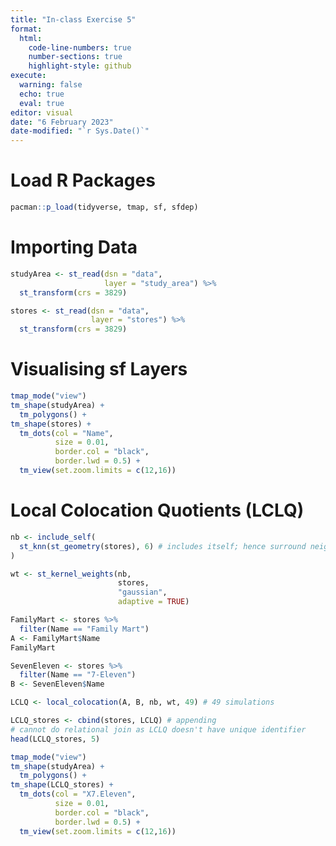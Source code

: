 ---
title: "In-class Exercise 5"
format: 
  html:
    code-line-numbers: true
    number-sections: true
    highlight-style: github
execute:
  warning: false
  echo: true  
  eval: true
editor: visual
date: "6 February 2023"
date-modified: "`r Sys.Date()`"
---

# Load R Packages

```{r}
pacman::p_load(tidyverse, tmap, sf, sfdep)
```

# Importing Data

```{r}
studyArea <- st_read(dsn = "data",
                     layer = "study_area") %>%
  st_transform(crs = 3829)
```

```{r}
stores <- st_read(dsn = "data",
                  layer = "stores") %>%
  st_transform(crs = 3829)
```

# Visualising sf Layers

```{r}
tmap_mode("view")
tm_shape(studyArea) +
  tm_polygons() +
tm_shape(stores) +
  tm_dots(col = "Name",
          size = 0.01,
          border.col = "black",
          border.lwd = 0.5) +
  tm_view(set.zoom.limits = c(12,16))
```

# Local Colocation Quotients (LCLQ)

```{r}
nb <- include_self(
  st_knn(st_geometry(stores), 6) # includes itself; hence surround neighbours = 5
)

wt <- st_kernel_weights(nb,
                        stores,
                        "gaussian",
                        adaptive = TRUE)
```

```{r}
FamilyMart <- stores %>% 
  filter(Name == "Family Mart")
A <- FamilyMart$Name
FamilyMart
```

```{r}
SevenEleven <- stores %>% 
  filter(Name == "7-Eleven")
B <- SevenEleven$Name
```

```{r}
LCLQ <- local_colocation(A, B, nb, wt, 49) # 49 simulations
```

```{r}
LCLQ_stores <- cbind(stores, LCLQ) # appending 
# cannot do relational join as LCLQ doesn't have unique identifier
head(LCLQ_stores, 5)
```

```{r}
tmap_mode("view")
tm_shape(studyArea) +
  tm_polygons() +
tm_shape(LCLQ_stores) +
  tm_dots(col = "X7.Eleven",
          size = 0.01,
          border.col = "black",
          border.lwd = 0.5) +
  tm_view(set.zoom.limits = c(12,16))
```
